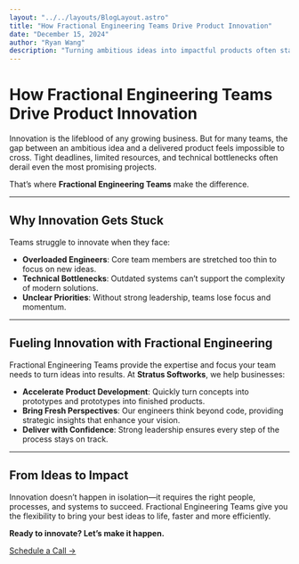 ```yaml
---
layout: "../../layouts/BlogLayout.astro"
title: "How Fractional Engineering Teams Drive Product Innovation"
date: "December 15, 2024"
author: "Ryan Wang"
description: "Turning ambitious ideas into impactful products often stalls due to overloaded teams, technical bottlenecks, or unclear priorities. Fractional Engineering Teams provide the expertise, leadership, and focus needed to accelerate development, deliver fresh perspectives, and ensure every project stays on track."
---
```


# How Fractional Engineering Teams Drive Product Innovation

Innovation is the lifeblood of any growing business. But for many teams, the gap between an ambitious idea and a delivered product feels impossible to cross. Tight deadlines, limited resources, and technical bottlenecks often derail even the most promising projects.

That’s where **Fractional Engineering Teams** make the difference.

---

## Why Innovation Gets Stuck

Teams struggle to innovate when they face:

- **Overloaded Engineers**: Core team members are stretched too thin to focus on new ideas.
- **Technical Bottlenecks**: Outdated systems can’t support the complexity of modern solutions.
- **Unclear Priorities**: Without strong leadership, teams lose focus and momentum.

---

## Fueling Innovation with Fractional Engineering

Fractional Engineering Teams provide the expertise and focus your team needs to turn ideas into results. At **Stratus Softworks**, we help businesses:

- **Accelerate Product Development**: Quickly turn concepts into prototypes and prototypes into finished products.
- **Bring Fresh Perspectives**: Our engineers think beyond code, providing strategic insights that enhance your vision.
- **Deliver with Confidence**: Strong leadership ensures every step of the process stays on track.

---

## From Ideas to Impact

Innovation doesn’t happen in isolation—it requires the right people, processes, and systems to succeed. Fractional Engineering Teams give you the flexibility to bring your best ideas to life, faster and more efficiently.

**Ready to innovate? Let’s make it happen.**

[Schedule a Call →](https://calendly.com/ryan-stratussoftworks/30min)
